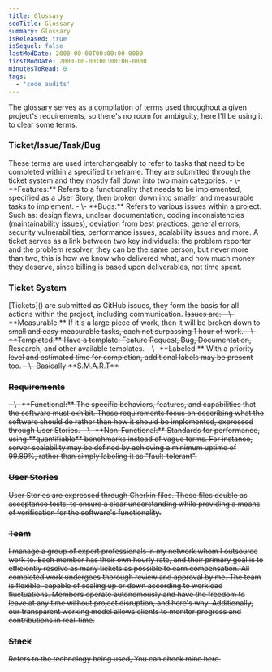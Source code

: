```yaml
---
title: Glossary
seoTitle: Glossary
summary: Glossary
isReleased: true
isSequel: false
lastModDate: 2000-00-00T00:00:00-0000
firstModDate: 2000-00-00T00:00:00-0000
minutesToRead: 0
tags:
  - 'code audits'
---
```

<C>
The glossary serves as a compilation of terms used throughout a given project's requirements, so there's no room for ambiguity, here I'll be using it to clear some terms.
</C>
<H3 id="ticket">Ticket/Issue/Task/Bug</H3>
<C>
These terms are used interchangeably to refer to tasks that need to be completed within a specified <L href="/services/deadlines">timeframe.</L> They are submitted through the <L href="#ticket-system">ticket system</L> and they mostly fall down into two main categories.
<S2/>
- \- **Features:** Refers to a functionality that needs to be implemented, specified as a <L href="/services/glossary#user-stories">User Story</L>, then broken down into smaller and measurable tasks to implement.
- \- **Bugs:** Refers to various issues within a project. Such as: design flaws, unclear documentation, coding inconsistencies (maintainability issues), deviation from best practices, general errors, security vulnerabilities, performance issues, scalability issues and more.
<S2/>
A ticket serves as a link between two key individuals: the problem reporter and the problem resolver, they can be the same person, but never more than two, this is how we know who delivered what, and how much money they deserve, since <L href="/services/billing">billing</L> is based upon deliverables, not time spent.
</C>

<H3 id="ticket-system">Ticket System</H3>
<C>
 [Tickets]() are submitted as GitHub issues, they form the basis for all actions within the project, including <L href="/services/communication">communication.</L>
 <S/>
 Issues are:
 <S2/>
- \- **Measurable:**  If it's a large piece of work, then it will be broken down to small and easy measurable tasks, each not surpassing 1 hour of work.
- \- **Templated:** Have a template: Feature Request, Bug, Documentation, Research, and other  available templates.
- \- **Labeled:** With a <L href="/services/deadlines#prioritized">priority</L> level and estimated time for completion, additional labels may be present too.
- \- Basically <L href="https://en.wikipedia.org/wiki/SMART_criteria">**S.M.A.R.T**</L>
<S2/>
</C>



<H3 id="requirements">Requirements</H3>
<C>
- \- **Functional:** The specific behaviors, features, and capabilities that the software must exhibit. These requirements focus on describing what the software should do rather than how it should be implemented, expressed through <L href="/services/glossary#user-stories">User Stories.</L>
- \- **Non-Functional:**  Standards for performance, using **quantifiable** benchmarks instead of vague terms. For instance, server scalability may be defined by achieving a minimum uptime of 99.89%, rather than simply labeling it as "fault-tolerant".

</C>
<H3 id="user-stories">User Stories</H3>
<C>
<L href="https://www.atlassian.com/agile/project-management/user-stories">User Stories</L> are expressed through <L href="https://cucumber.io/docs/gherkin">Gherkin</L> files. These files double as acceptance tests, to ensure a clear understanding while providing a means of verification for the software's functionality.
</C>
<H3 id="team">Team</H3>
<C>
I manage a group of expert professionals in my network whom I outsource work to. Each member has their own <L href="/services/billing#task-cost">hourly rate,</L> and their primary goal is to efficiently resolve as many <L href="#tickets">tickets</L> as possible to earn compensation. All completed work undergoes thorough review and approval by me. The team is flexible, capable of scaling up or down according to workload fluctuations. Members operate autonomously and have the freedom to leave at any time without project disruption, and here's <L href="/blog/code-silos">why</L>. Additionally, our <L href="/services/transparency">transparent</L> working model allows clients to monitor progress and contributions in real-time.
</C>


<H3 id="stack">Stack</H3>
<C>
Refers to the technology being used, You can check mine <L href="/about">here.</L>
</C>


